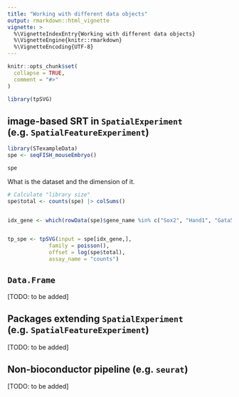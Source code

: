 ```yaml
---
title: "Working with different data objects"
output: rmarkdown::html_vignette
vignette: >
  %\VignetteIndexEntry{Working with different data objects}
  %\VignetteEngine{knitr::rmarkdown}
  %\VignetteEncoding{UTF-8}
---
```


```r
knitr::opts_chunk$set(
  collapse = TRUE,
  comment = "#>"
)
```

```r
library(tpSVG)
```


## image-based SRT in `SpatialExperiment` (e.g. `SpatialFeatureExperiment`)
```r
library(STexampleData)
spe <- seqFISH_mouseEmbryo()

spe
```

What is the dataset and the dimension of it.

```r
# Calculate "library size"
spe$total <- counts(spe) |> colSums()


idx_gene <- which(rowData(spe)$gene_name %in% c("Sox2", "Hand1", "Gata5"))


tp_spe <- tpSVG(input = spe[idx_gene,],
             family = poisson(),
             offset = log(spe$total),
             assay_name = "counts")
```



## `Data.Frame`
[TODO: to be added]


## Packages extending `SpatialExperiment` (e.g. `SpatialFeatureExperiment`)
[TODO: to be added]

## Non-bioconductor pipeline (e.g. `seurat`)
[TODO: to be added]
